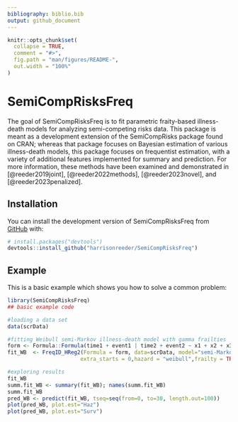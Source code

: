 ```yaml
---
bibliography: biblio.bib
output: github_document
---
```


<!-- README.md is generated from README.Rmd. Please edit that file -->

```r
knitr::opts_chunk$set(
  collapse = TRUE,
  comment = "#>",
  fig.path = "man/figures/README-",
  out.width = "100%"
)
```

# SemiCompRisksFreq

<!-- badges: start -->
<!-- badges: end -->

The goal of SemiCompRisksFreq is to fit parametric fraity-based illness-death models for analyzing semi-competing risks data. This package is meant as a development extension of the
SemiCompRisks package found on CRAN; whereas that package focuses on Bayesian estimation
of various illness-death models, this package focuses on frequentist estimation, with
a variety of additional features implemented for summary and prediction. For more information, these methods have been examined and demonstrated in [@reeder2019joint], [@reeder2022methods], [@reeder2023novel], and [@reeder2023penalized].

## Installation

You can install the development version of SemiCompRisksFreq from [GitHub](https://github.com/) with:

``` r
# install.packages("devtools")
devtools::install_github("harrisonreeder/SemiCompRisksFreq")
```

## Example

This is a basic example which shows you how to solve a common problem:

```r
library(SemiCompRisksFreq)
## basic example code

#loading a data set
data(scrData)

#fitting Weibull semi-Markov illness-death model with gamma frailties
form <- Formula::Formula(time1 + event1 | time2 + event2 ~ x1 + x2 + x3 | x1 + x2 | x1 + x2)
fit_WB	<- FreqID_HReg2(Formula = form, data=scrData, model="semi-Markov",
                       extra_starts = 0,hazard = "weibull",frailty = TRUE,optim_method = c("BFGS"))

#exploring results
fit_WB
summ.fit_WB <- summary(fit_WB); names(summ.fit_WB)
summ.fit_WB
pred_WB <- predict(fit_WB, tseq=seq(from=0, to=30, length.out=100))
plot(pred_WB, plot.est="Haz")
plot(pred_WB, plot.est="Surv")

```

